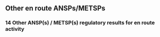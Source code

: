 ## Other en route ANSPs/METSPs
### 14 Other ANSP(s) / METSP(s) regulatory results for en route activity

